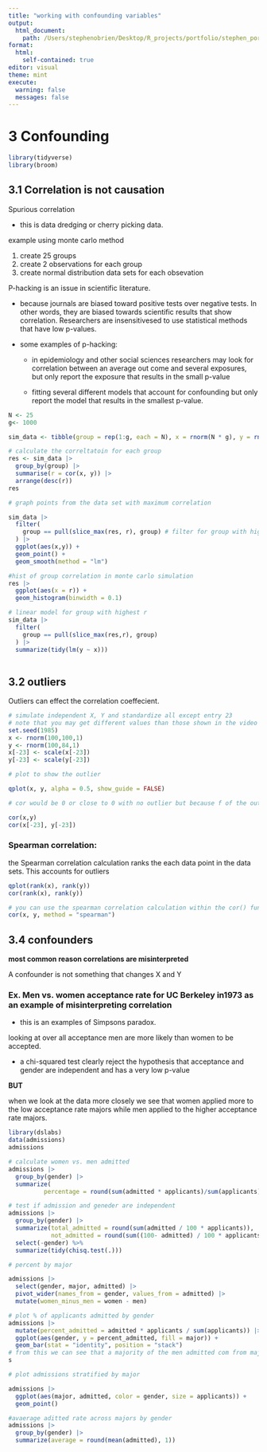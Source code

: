 ```yaml
---
title: "working with confounding variables"
output:
  html_document:
    path: /Users/stephenobrien/Desktop/R_projects/portfolio/stephen_portfolio/supporting_artifacts
format: 
  html:
    self-contained: true
editor: visual
theme: mint
execute: 
  warning: false
  messages: false
---
```


# 3 Confounding

```r
library(tidyverse)
library(broom)

```

## 3.1 Correlation is not causation

Spurious correlation

-   this is data dredging or cherry picking data.

example using monte carlo method

1.  create 25 groups
2.  create 2 observations for each group
3.  create normal distribution data sets for each obsevation

P-hacking is an issue in scientific literature.

-   because journals are biased toward positive tests over negative tests. In other words, they are biased towards scientific results that show correlation. Researchers are insensitivesed to use statistical methods that have low p-values.

-   some examples of p-hacking:

    -   in epidemiology and other social sciences researchers may look for correlation between an average out come and several exposures, but only report the exposure that results in the small p-value

    -   fitting several different models that account for confounding but only report the model that results in the smallest p-value.

```r
N <- 25
g<- 1000

sim_data <- tibble(group = rep(1:g, each = N), x = rnorm(N * g), y = rnorm(N * g))

# calculate the correltatoin for each group
res <- sim_data |> 
  group_by(group) |> 
  summarise(r = cor(x, y)) |> 
  arrange(desc(r))
res

# graph points from the data set with maximum correlation

sim_data |> 
  filter(
    group == pull(slice_max(res, r), group) # filter for group with highest cor.
  ) |> 
  ggplot(aes(x,y)) +
  geom_point() +
  geom_smooth(method = "lm")

#hist of group correlation in monte carlo simulation 
res |> 
  ggplot(aes(x = r)) +
  geom_histogram(binwidth = 0.1)

# linear model for group with highest r 
sim_data |> 
  filter(
    group == pull(slice_max(res,r), group)
  ) |> 
  summarize(tidy(lm(y ~ x)))
    
```

## 3.2 outliers

Outliers can effect the correlation coeffecient.

```r
# simulate independent X, Y and standardize all except entry 23
# note that you may get different values than those shown in the video depending on R
set.seed(1985)
x <- rnorm(100,100,1)
y <- rnorm(100,84,1)
x[-23] <- scale(x[-23])
y[-23] <- scale(y[-23])

# plot to show the outlier

qplot(x, y, alpha = 0.5, show_guide = FALSE)

# cor would be 0 or close to 0 with no outlier but because f of the outlier there appears to be strong correlation, but when remove it the calue is almost zero

cor(x,y)
cor(x[-23], y[-23])
```

### Spearman correlation:

the Spearman correlation calculation ranks the each data point in the data sets. This accounts for outliers

```r
qplot(rank(x), rank(y))
cor(rank(x), rank(y))

# you can use the spearman correlation calculation within the cor() function
cor(x, y, method = "spearman")
```

## 3.4 confounders

**most common reason correlations are misinterpreted**

A confounder is not something that changes X and Y

### Ex. Men vs. women acceptance rate for UC Berkeley in1973 as an example of misinterpreting correlation

-   this is an examples of Simpsons paradox.

looking at over all acceptance men are more likely than women to be accepted.

-   a chi-squared test clearly reject the hypothesis that acceptance and gender are independent and has a very low p-value

**BUT**

when we look at the data more closely we see that women applied more to the low acceptance rate majors while men applied to the higher acceptance rate majors.

```r
library(dslabs)
data(admissions)
admissions

# calculate women vs. men admitted
admissions |> 
  group_by(gender) |> 
  summarize(
          percentage = round(sum(admitted * applicants)/sum(applicants), 1))

# test if admission and geneder are independent
admissions |> 
  group_by(gender) |> 
  summarize(total_admitted = round(sum(admitted / 100 * applicants)),
            not_admitted = round(sum((100- admitted) / 100 * applicants))) |> 
  select(-gender) %>%
  summarize(tidy(chisq.test(.)))

# percent by major

admissions |> 
  select(gender, major, admitted) |> 
  pivot_wider(names_from = gender, values_from = admitted) |> 
  mutate(women_minus_men = women - men)

# plot % of applicants admitted by gender
admissions |> 
  mutate(percent_admitted = admitted * applicants / sum(applicants)) |> 
  ggplot(aes(gender, y = percent_admitted, fill = major)) + 
  geom_bar(stat = "identity", position = "stack")
# from this we can see that a majority of the men admitted com from major A and B
s

# plot admissions stratified by major

admissions |> 
  ggplot(aes(major, admitted, color = gender, size = applicants)) + 
  geom_point()

#avaerage aditted rate across majors by gender
admissions |> 
  group_by(gender) |> 
  summarize(average = round(mean(admitted), 1))
```

## 

